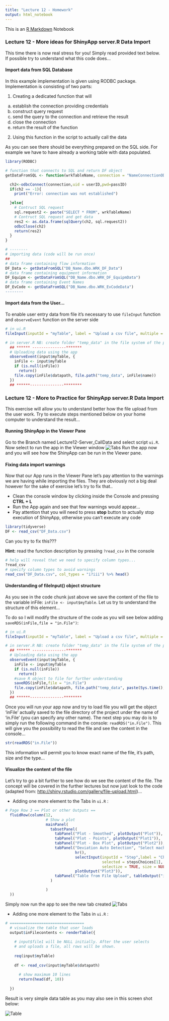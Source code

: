 ```yaml
---
title: "Lecture 12 - Homework"
output: html_notebook
---
```


This is an [R Markdown](http://rmarkdown.rstudio.com) Notebook

### Lecture 12 - More ideas for ShinyApp server.R Data Import

This time there is now real stress for you! Simply read provided text below. If possible try to understand what this code does...

#### Import data from SQL Database

In this example implementation is given using RODBC package. Implementation is consisting of two parts:

1. Creating a dedicated function that will
  a. establish the connection providing credentials
  b. construct query request
  c. send the query to the connection and retrieve the result
  d. close the connection
  e. return the result of the function 
2. Using this function in the script to actually call the data

As you can see there should be everything prepared on the SQL side. For example we have to have already a working table with data populated.

```r
library(RODBC)

# function that connects to SQL and return DF object
getDataFromSQL <- function(wrkTableName, connection = "NameConnectionODBC", userID = "SQLUserID", passID = "Password"){

  ch2<-odbcConnect(connection,uid = userID,pwd=passID)
  if(ch2 == -1){
    print("Error: connection was not established")

  }else{
    # Contruct SQL request
    sql.request2 <- paste("SELECT * FROM", wrkTableName)
    # Contruct SQL request and get data
    res2 <- as.data.frame(sqlQuery(ch2, sql.request2))
    odbcClose(ch2)
    return(res2)
  }
}

# --------
# importing data (code will be run once)
##
# data frame containing flow information
DF_Data <- getDataFromSQL("DB_Name.dbo.WRK_DF_Data")
# data frame containing equipment information
DF_Equipm <- getDataFromSQL("DB_Name.dbo.WRK_DF_EquipmData")
# data frame containing Event Names
DF_EvCode <- getDataFromSQL("DB_Name.dbo.WRK_EvCodeData")
--------

```

#### Import data from the User...

To enable user entry data from file it's necessary to use `fileInput` function and `observeEvent` function on the server side

```r
# in ui.R
fileInput(inputId = "myTable", label = "Upload a csv file", multiple = F, accept = 'table/csv')

# in server.R NB: create folder "temp_data" in the file system of the project...
  ## ****** ---------------*******
  # Uploading data using the app
  observeEvent(input$myTable, {
    inFile <- input$myTable
    if (is.null(inFile))
      return()
    file.copy(inFile$datapath, file.path("temp_data", inFile$name))
  })
  ## ******---------------********
```

### Lecture 12 - More to Practice for ShinyApp server.R Data Import

This exercise will allow you to understand better how the file upload from the user work. Try to execute steps mentioned below on your home computer to understand the result...

#### Running ShinyApp in the Viewer Pane

Go to the Branch named Lecture12-Server_CallData and select script `ui.R`. Now select to run the app in the Viewer window ![][id-t0] 
Run the app now and you will see how the ShinyApp can be run in the Viewer pane.

#### Fixing data import warnings

Now that our App runs in the Viewer Pane let's pay attention to the warnings we are having while importing the files. They are obviously not a big deal however for the sake of exercise let's try to fix that..

* Clean the console window by clicking inside the Console and pressing **CTRL + L**
* Run the App again and see that few warnings would appear...
* Pay attention that you will need to press **stop** button to actually stop execution of ShinyApp, otherwise you can't execute any code

```r
library(tidyverse)
DF <- read_csv("DF_Data.csv")
```

Can you try to fix this??? 

**Hint:** read the function description by pressing `?read_csv` in the console

```r
# help will reveal that we need to specify column types...
?read_csv
# specify column types to avoid warnings
read_csv("DF_Data.csv", col_types = "i?iii") %>% head()

```


#### Understanding of fileInput() object structure

As you see in the code chunk just above we save the content of the file to the variable inFile: `inFile <- input$myTable`. Let us try to understand the structure of this element...

To do so I will modify the structure of the code as you will see below adding `saveRDS(inFile,file = "in.File")`:

```r
# in ui.R
fileInput(inputId = "myTable", label = "Upload a csv file", multiple = F, accept = 'table/csv')

# in server.R NB: create folder "temp_data" in the file system of the project...
  ## ****** ---------------*******
  # Uploading data using the app
  observeEvent(input$myTable, {
    inFile <- input$myTable
    if (is.null(inFile))
      return()
    #save R object to file for further understanding
    saveRDS(inFile,file = "in.File")
    file.copy(inFile$datapath, file.path("temp_data", paste(Sys.time(), ".csv")))
  })
  ## ******---------------********
```

Once you will run your app now and try to load file you will get the object 'inFile' actually saved to the file directory of the project under the name of 'in.File' (you can specify any other name). The next step you may do is to simply run the following command in the console: `readRDS("in.File")`. This will give you the possibility to read the file and see the content in the console...

```r
str(readRDS("in.File"))
```

This information will permit you to know exact name of the file, it's path, size and the type...

#### Visualize the content of the file

Let's try to go a bit further to see how do we see the content of the file. The concept will be covered in the further lectures but now just look to the code (adapted from: <http://shiny.rstudio.com/gallery/file-upload.html>)...

* Adding one more element to the Tabs in `ui.R` :

```r
# Page Row 3 == Plot or other Outputs ==
  fluidRow(column(12,  
                  # Show a plot 
                  mainPanel(
                    tabsetPanel(
                      tabPanel("Plot - Smoothed", plotOutput("Plot")),
                      tabPanel("Plot - Points", plotOutput("Plot1")),
                      tabPanel("Plot - Box Plot", plotOutput("Plot2")),
                      tabPanel("Deviation Auto Detection", "Select machine step and choose the dates of interest",
                               hr(), 
                               selectInput(inputId = "Step",label = "ChooseStep", choices = stepsChoices, 
                                           selected = stepsChoices[1], multiple = FALSE, 
                                           selectize = TRUE, size = NULL), hr(),
                               plotOutput("Plot3")),
                      tabPanel("Table from File Upload", tableOutput("inFilecontents"))
                    )

                  )
  ))
```
Simply now run the app to see the new tab created ![][id-t1] 



* Adding one more element to the Tabs in `ui.R` :

```r
# ================================= 
  # visualize the table that user loads
  output$inFilecontents <- renderTable({
    
    # input$file1 will be NULL initially. After the user selects
    # and uploads a file, all rows will be shown.
    
    req(input$myTable)
    
    df <- read_csv(input$myTable$datapath)
    
      # show maximum 10 lines
      return(head(df, 10))
    
  })
```

Result is very simple data table as you may also see in this screen shot below:

![][id-t2] 


[id-t0]: task/t0.png "Tabs"
[id-t1]: task/t1.png "Tabs"
[id-t2]: task/t2.png "Table"


